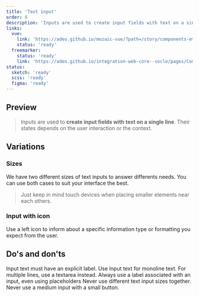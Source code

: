 ```yaml
---
title: 'Text input'
order: 8
description: 'Inputs are used to create input fields with text on a single line. Their states depends on the user interaction or the context'
links:
  vue:
    link: 'https://adeo.github.io/mozaic-vue/?path=/story/components-mtextinput--try-it'
    status: 'ready'
  freemarker:
    status: 'ready'
    link: 'https://adeo.github.io/integration-web-core--socle/pages/Components/form/input/'
status:
  sketch: 'ready'
  scss: 'ready'
  figma: 'ready'
---
```


## Preview

> Inputs are used to **create input fields with text on a single line**. Their states depends on the user interaction or the context.

<Preview path="input-default" nude />

## Variations

### Sizes

We have two different sizes of text inputs to answer differents needs. You can use both cases to suit your interface the best.

> Just keep in mind touch devices when placing smaller elements near each others.

<Preview path="input-sizes" nude />

### Input with icon

Use a left icon to inform about a specific information type or formatting you expect from the user.

<Preview path="left-icon-input" nude />

## Do's and don'ts

<HintItem>Input text must have an explicit label.</HintItem>
<HintItem>
  Use Input text for monoline text. For multiple lines, use a textarea instead.
</HintItem>
<HintItem>
  Always use a label associated with an input, even using placeholders
</HintItem>
<HintItem dont>Never use different text input sizes together.</HintItem>
<HintItem dont>Never use a medium input with a small button.</HintItem>
